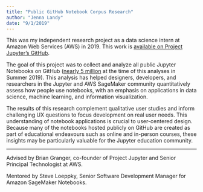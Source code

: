 ```yaml
---
title: "Public GitHub Notebook Corpus Research"
author: "Jenna Landy"
date: "9/1/2019"
---
```


This was my independent research project as a data science intern at Amazon Web Services (AWS) in 2019. This work is [available on Project Jupyter's GitHub](https://github.com/jupyter/notebook-research).

The goal of this project was to collect and analyze all public Jupyter Notebooks on GitHub ([nearly 5 million](https://github.com/parente/nbestimate/blob/master/estimate.ipynb) at the time of this analyses in Summer 2019). This analysis has helped designers, developers, and researchers in the Jupyter and AWS SageMaker community quantitatively assess how people use notebooks, with an emphasis on applications in data science, machine learning, and information visualization.

The results of this research complement qualitative user studies and inform challenging UX questions to focus development on real user needs. This understanding of notebook applications is crucial to user-centered design. Because many of the notebooks hosted publicly on GitHub are created as part of educational endeavours such as online and in-person courses, these insights may be particularly valuable for the Jupyter education community.

------------------------------------------------------------------------

Advised by Brian Granger, co-founder of Project Jupyter and Senior Principal Technologist at AWS.

Mentored by Steve Loeppky, Senior Software Development Manager for Amazon SageMaker Notebooks.
